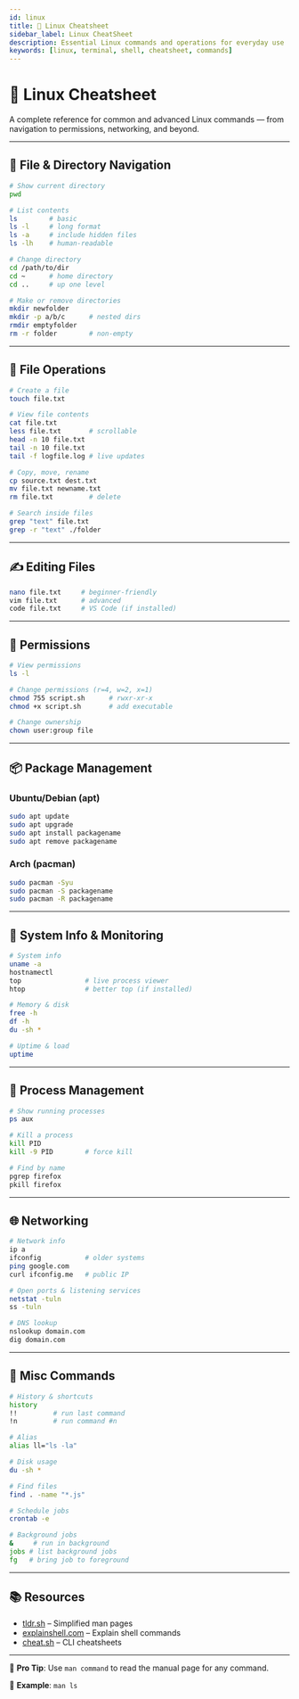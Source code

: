 ```yaml
---
id: linux
title: 🐧 Linux Cheatsheet
sidebar_label: Linux CheatSheet
description: Essential Linux commands and operations for everyday use
keywords: [linux, terminal, shell, cheatsheet, commands]
---
```


# 🐧 Linux Cheatsheet

A complete reference for common and advanced Linux commands — from navigation to permissions, networking, and beyond.

---

## 📁 File & Directory Navigation

```bash
# Show current directory
pwd

# List contents
ls        # basic
ls -l     # long format
ls -a     # include hidden files
ls -lh    # human-readable

# Change directory
cd /path/to/dir
cd ~      # home directory
cd ..     # up one level

# Make or remove directories
mkdir newfolder
mkdir -p a/b/c      # nested dirs
rmdir emptyfolder
rm -r folder        # non-empty
```

---

## 📄 File Operations

```bash
# Create a file
touch file.txt

# View file contents
cat file.txt
less file.txt       # scrollable
head -n 10 file.txt
tail -n 10 file.txt
tail -f logfile.log # live updates

# Copy, move, rename
cp source.txt dest.txt
mv file.txt newname.txt
rm file.txt         # delete

# Search inside files
grep "text" file.txt
grep -r "text" ./folder
```

---

## ✍️ Editing Files

```bash
nano file.txt     # beginner-friendly
vim file.txt      # advanced
code file.txt     # VS Code (if installed)
```

---

## 🔐 Permissions

```bash
# View permissions
ls -l

# Change permissions (r=4, w=2, x=1)
chmod 755 script.sh      # rwxr-xr-x
chmod +x script.sh       # add executable

# Change ownership
chown user:group file
```

---

## 📦 Package Management

### Ubuntu/Debian (apt)

```bash
sudo apt update
sudo apt upgrade
sudo apt install packagename
sudo apt remove packagename
```

### Arch (pacman)

```bash
sudo pacman -Syu
sudo pacman -S packagename
sudo pacman -R packagename
```

---

## 🧠 System Info & Monitoring

```bash
# System info
uname -a
hostnamectl
top                # live process viewer
htop               # better top (if installed)

# Memory & disk
free -h
df -h
du -sh *

# Uptime & load
uptime
```

---

## 🔄 Process Management

```bash
# Show running processes
ps aux

# Kill a process
kill PID
kill -9 PID        # force kill

# Find by name
pgrep firefox
pkill firefox
```

---

## 🌐 Networking

```bash
# Network info
ip a
ifconfig           # older systems
ping google.com
curl ifconfig.me   # public IP

# Open ports & listening services
netstat -tuln
ss -tuln

# DNS lookup
nslookup domain.com
dig domain.com
```

---

## 🧪 Misc Commands

```bash
# History & shortcuts
history
!!         # run last command
!n         # run command #n

# Alias
alias ll="ls -la"

# Disk usage
du -sh *

# Find files
find . -name "*.js"

# Schedule jobs
crontab -e

# Background jobs
&     # run in background
jobs # list background jobs
fg   # bring job to foreground
```

---

## 📚 Resources

- [tldr.sh](https://tldr.sh) – Simplified man pages
- [explainshell.com](https://explainshell.com) – Explain shell commands
- [cheat.sh](https://cheat.sh) – CLI cheatsheets

---

🧵 **Pro Tip**: Use `man command` to read the manual page for any command.

📂 **Example**: `man ls`


